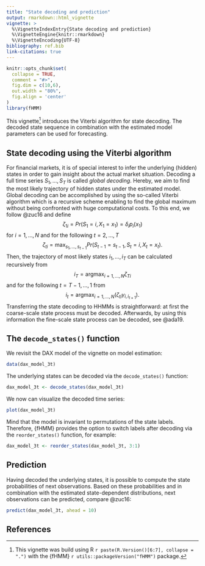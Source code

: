 ```yaml
---
title: "State decoding and prediction"
output: rmarkdown::html_vignette
vignette: >
  %\VignetteIndexEntry{State decoding and prediction}
  %\VignetteEngine{knitr::rmarkdown}
  %\VignetteEncoding{UTF-8}
bibliography: ref.bib
link-citations: true
---
```


```r
knitr::opts_chunk$set(
  collapse = TRUE,
  comment = "#>",
  fig.dim = c(10,6),
  out.width = "80%",
  fig.align = 'center'
)
library(fHMM)
```

This vignette^[This vignette was build using R `r paste(R.Version()[6:7], collapse = ".")` with the {fHMM} `r utils::packageVersion("fHMM")` package.] introduces the Viterbi algorithm for state decoding. The decoded state sequence in combination with the estimated model parameters can be used for forecasting.

## State decoding using the Viterbi algorithm

For financial markets, it is of special interest to infer the underlying (hidden) states in order to gain insight about the actual market situation. Decoding a full time series $S_1, \ldots, S_T$ is called *global decoding*. Hereby, we aim to find the most likely trajectory of hidden states under the estimated model. 
Global decoding can be accomplished by using the so-called Viterbi algorithm which is a recursive scheme enabling to find the global maximum without being confronted with huge computational costs. To this end, we follow @zuc16 and define
$$\zeta_{1i} = Pr(S_1 = i, X_1 = x_1) = \delta_i p_i(x_1)$$ 
for $i = 1, \ldots, N$ and for the following $t = 2, \ldots, T$
$$\zeta_{ti} = \operatorname*{max}_{s_1, \ldots, s_{t-1}} Pr(S_{t-1} = s_{t-1}, S_t = i, X_t = x_t).$$ 
Then, the trajectory of most likely states $i_1, \ldots, i_T$ can be calculated recursively from
$$i_T = \operatorname*{argmax}_{i = 1, \ldots, N} \zeta_{Ti}$$ and for the following $t = T-1, \ldots, 1$ from
$$i_t = \operatorname*{argmax}_{i = 1, \ldots, N} (\zeta_{ti} \gamma_{i, i_{t+1}}).$$
Transferring the state decoding to HHMMs is straightforward: at first the coarse-scale state process must be decoded. Afterwards, by using this information the fine-scale state process can be decoded, see @ada19.

## The `decode_states()` function

We revisit the DAX model of the vignette on model estimation:

```r
data(dax_model_3t)
```

The underlying states can be decoded via the `decode_states()` function:

```r
dax_model_3t <- decode_states(dax_model_3t)
```

We now can visualize the decoded time series:

```r
plot(dax_model_3t)
```

Mind that the model is invariant to permutations of the state labels. Therefore, {fHMM} provides the option to switch labels after decoding via the `reorder_states()` function, for example:

```r
dax_model_3t <- reorder_states(dax_model_3t, 3:1)
```

## Prediction

Having decoded the underlying states, it is possible to compute the state probabilities of next observations. Based on these probabilities and in combination with the estimated state-dependent distributions, next observations can be predicted, compare @zuc16:

```r
predict(dax_model_3t, ahead = 10)
```

## References
